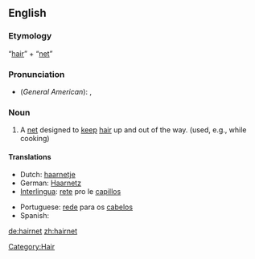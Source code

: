==English==

===Etymology===
“[[hair]]” + “[[net]]”

===Pronunciation===
* (''General American''): {{IPA|/ˈhɛrˌnɛt/}}, {{SAMPA|/"hEr%nEt/}}

===Noun===
{{en-noun}}

# A [[net]] designed to [[keep]] [[hair]] up and out of the way. (used, e.g., while cooking)

====Translations====
{{trans-top|net designed to keep hair up}}
*Dutch: [[haarnetje]] {{n}}
*German: [[Haarnetz]] {{n}}
*[[Interlingua]]: [[rete]] pro le [[capillos]]
{{trans-mid}}
*Portuguese: [[rede]] para os [[cabelos]] {{f}}
*Spanish: {{t+|es|redecilla|f}}
{{trans-bottom}}

[[Category:Hair]]

[[de:hairnet]]
[[zh:hairnet]]